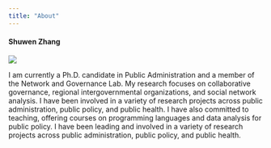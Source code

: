 ```yaml
---
title: "About"
---
```


#### Shuwen Zhang

![](Image/IMG_6002 2.jpg){fig-align="right"}

I am currently a Ph.D. candidate in Public Administration and a member of the Network and Governance Lab. My research focuses on collaborative governance, regional intergovernmental organizations, and social network analysis. I have been involved in a variety of research projects across public administration, public policy, and public health. I have also committed to teaching, offering courses on programming languages and data analysis for public policy. I have been leading and involved in a variety of research projects across public administration, public policy, and public health.
